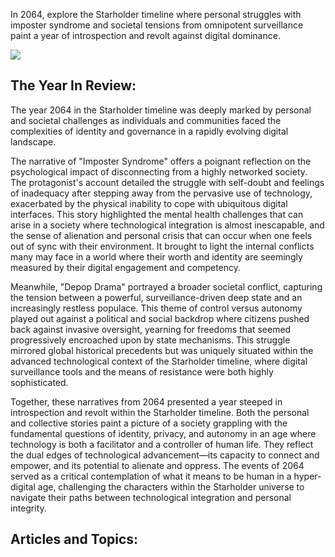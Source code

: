 In 2064, explore the Starholder timeline where personal struggles with imposter syndrome and societal tensions from omnipotent surveillance paint a year of introspection and revolt against digital dominance.

![](2064-imposter.png)

## The Year In Review:

The year 2064 in the Starholder timeline was deeply marked by personal and societal challenges as individuals and communities faced the complexities of identity and governance in a rapidly evolving digital landscape.

The narrative of "Imposter Syndrome" offers a poignant reflection on the psychological impact of disconnecting from a highly networked society. The protagonist's account detailed the struggle with self-doubt and feelings of inadequacy after stepping away from the pervasive use of technology, exacerbated by the physical inability to cope with ubiquitous digital interfaces. This story highlighted the mental health challenges that can arise in a society where technological integration is almost inescapable, and the sense of alienation and personal crisis that can occur when one feels out of sync with their environment. It brought to light the internal conflicts many may face in a world where their worth and identity are seemingly measured by their digital engagement and competency.

Meanwhile, "Depop Drama" portrayed a broader societal conflict, capturing the tension between a powerful, surveillance-driven deep state and an increasingly restless populace. This theme of control versus autonomy played out against a political and social backdrop where citizens pushed back against invasive oversight, yearning for freedoms that seemed progressively encroached upon by state mechanisms. This struggle mirrored global historical precedents but was uniquely situated within the advanced technological context of the Starholder timeline, where digital surveillance tools and the means of resistance were both highly sophisticated.

Together, these narratives from 2064 presented a year steeped in introspection and revolt within the Starholder timeline. Both the personal and collective stories paint a picture of a society grappling with the fundamental questions of identity, privacy, and autonomy in an age where technology is both a facilitator and a controller of human life. They reflect the dual edges of technological advancement—its capacity to connect and empower, and its potential to alienate and oppress. The events of 2064 served as a critical contemplation of what it means to be human in a hyper-digital age, challenging the characters within the Starholder universe to navigate their paths between technological integration and personal integrity.

## Articles and Topics:
